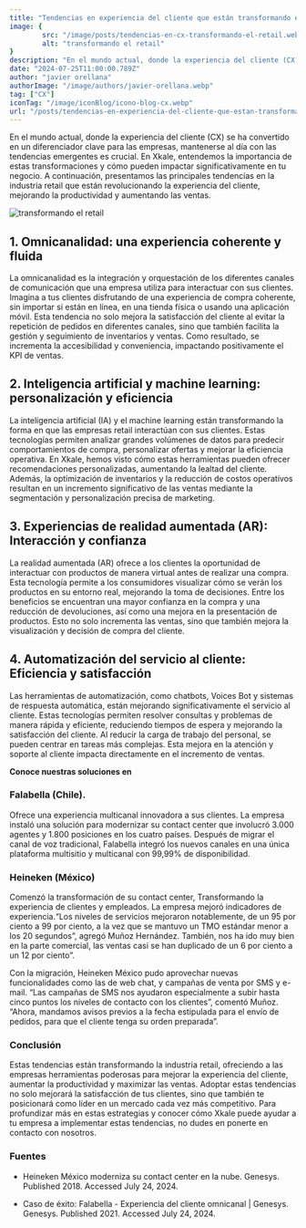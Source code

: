 ```yaml
---
title: "Tendencias en experiencia del cliente que están transformando el mundo retail"
image: {
        src: "/image/posts/tendencias-en-cx-transformando-el-retail.webp",
        alt: "transformando el retail"
}
description: "En el mundo actual, donde la experiencia del cliente (CX) se ha convertido en un diferenciador clave para las empresas, mantenerse al día con las tendencias emergentes es crucial. En Xkale, entendemos la importancia de estas transformaciones y cómo pueden impactar significativamente en tu negocio."
date: "2024-07-25T11:00:00.789Z"
author: "javier orellana"
authorImage: "/image/authors/javier-orellana.webp"
tag: ["CX"]
iconTag: "/image/iconBlog/icono-blog-cx.webp"
url: "/posts/tendencias-en-experiencia-del-cliente-que-estan-transformando-el-mundo-retail/"
---
```


En el mundo actual, donde la experiencia del cliente (CX) se ha convertido en un diferenciador clave para las empresas, mantenerse al día con las tendencias emergentes es crucial. En Xkale, entendemos la importancia de estas transformaciones y cómo pueden impactar significativamente en tu negocio. A continuación, presentamos las principales tendencias en la industria retail que están revolucionando la experiencia del cliente, mejorando la productividad y aumentando las ventas.

![transformando el retail](/image/posts/tendencias-en-cx-transformando-el-retail.webp)

## 1. Omnicanalidad: una experiencia coherente y fluida
La omnicanalidad es la integración y orquestación de los diferentes canales de comunicación que una empresa utiliza para interactuar con sus clientes. Imagina a tus clientes disfrutando de una experiencia de compra coherente, sin importar si están en línea, en una tienda física o usando una aplicación móvil. Esta tendencia no solo mejora la satisfacción del cliente al evitar la repetición de pedidos en diferentes canales, sino que también facilita la gestión y seguimiento de inventarios y ventas. Como resultado, se incrementa la accesibilidad y conveniencia, impactando positivamente el KPI de ventas.

## 2. Inteligencia artificial y machine learning: personalización y eficiencia
La inteligencia artificial (IA) y el machine learning están transformando la forma en que las empresas retail interactúan con sus clientes. Estas tecnologías permiten analizar grandes volúmenes de datos para predecir comportamientos de compra, personalizar ofertas y mejorar la eficiencia operativa. En Xkale, hemos visto cómo estas herramientas pueden ofrecer recomendaciones personalizadas, aumentando la lealtad del cliente. Además, la optimización de inventarios y la reducción de costos operativos resultan en un incremento significativo de las ventas mediante la segmentación y personalización precisa de marketing.

## 3. Experiencias de realidad aumentada (AR): Interacción y confianza
La realidad aumentada (AR) ofrece a los clientes la oportunidad de interactuar con productos de manera virtual antes de realizar una compra. Esta tecnología permite a los consumidores visualizar cómo se verán los productos en su entorno real, mejorando la toma de decisiones. Entre los beneficios se encuentran una mayor confianza en la compra y una reducción de devoluciones, así como una mejora en la presentación de productos. Esto no solo incrementa las ventas, sino que también mejora la visualización y decisión de compra del cliente.

## 4. Automatización del servicio al cliente: Eficiencia y satisfacción
Las herramientas de automatización, como chatbots, Voices Bot y sistemas de respuesta automática, están mejorando significativamente el servicio al cliente. Estas tecnologías permiten resolver consultas y problemas de manera rápida y eficiente, reduciendo tiempos de espera y mejorando la satisfacción del cliente. Al reducir la carga de trabajo del personal, se pueden centrar en tareas más complejas. Esta mejora en la atención y soporte al cliente impacta directamente en el incremento de ventas.

**Conoce nuestras soluciones en**

<LinkBlog text="quiero saber más" href="http://localhost:4321/experiencia-del-cliente#form"/>

### Falabella (Chile).
Ofrece una experiencia multicanal innovadora a sus clientes. La empresa instaló una solución para modernizar su contact center que involucró 3.000 agentes y 1.800 posiciones en los cuatro países.  Después de migrar el canal de voz tradicional, Falabella integró los nuevos canales en una única plataforma multisitio y multicanal con 99,99% de disponibilidad.

### Heineken (México)
Comenzó la transformación de su contact center, Transformando la experiencia de clientes y empleados. La empresa mejoró indicadores de experiencia.“Los niveles de servicios mejoraron notablemente, de un 95 por ciento a 99 por ciento, a la vez que se mantuvo un TMO estándar menor a los 20 segundos”, agregó Muñoz Hernández. También, nos ha ido muy bien en la parte comercial, las ventas casi se han duplicado de un 6 por ciento a un 12 por ciento”.

Con la migración, Heineken México pudo aprovechar nuevas funcionalidades como las de web chat, y campañas de venta por SMS y e-mail. “Las campañas de SMS nos ayudaron especialmente a subir hasta cinco puntos los niveles de contacto con los clientes”, comentó Muñoz. “Ahora, mandamos avisos previos a la fecha estipulada para el envío de pedidos, para que el cliente tenga su orden preparada”.

### Conclusión
Estas tendencias están transformando la industria retail, ofreciendo a las empresas herramientas poderosas para mejorar la experiencia del cliente, aumentar la productividad y maximizar las ventas. Adoptar estas tendencias no solo mejorará la satisfacción de tus clientes, sino que también te posicionará como líder en un mercado cada vez más competitivo.
Para profundizar más en estas estrategias y conocer cómo Xkale puede ayudar a tu empresa a implementar estas tendencias, no dudes en ponerte en contacto con nosotros.

### Fuentes

 - Heineken México moderniza su contact center en la nube. Genesys. <br/>Published 2018. Accessed July 24, 2024. 

 - Caso de éxito: Falabella - Experiencia del cliente omnicanal | Genesys. <br/> Genesys. Published 2021. Accessed July 24, 2024. 
